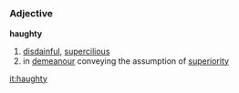 =={{en}}==
===Adjective===
'''haughty'''
#[[disdainful]], [[supercilious]]
#in [[demeanour]] conveying the assumption of [[superiority]]

[[it:haughty]]